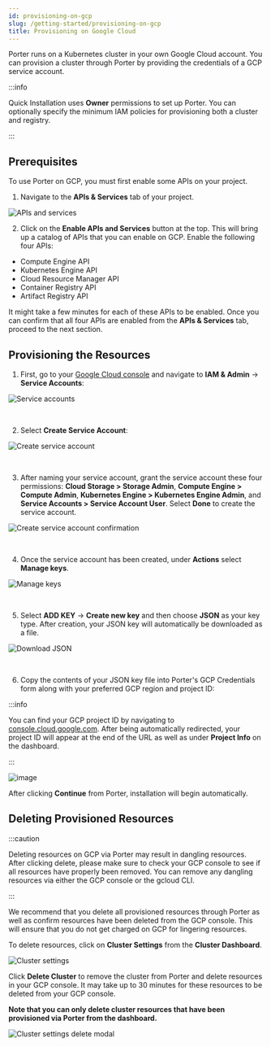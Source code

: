 ```yaml
---
id: provisioning-on-gcp
slug: /getting-started/provisioning-on-gcp
title: Provisioning on Google Cloud
---
```


Porter runs on a Kubernetes cluster in your own Google Cloud account. You can provision a cluster through Porter by providing the credentials of a GCP service account.

:::info

Quick Installation uses **Owner** permissions to set up Porter. You can optionally specify the minimum IAM policies for provisioning both a cluster and registry.

:::

## Prerequisites

To use Porter on GCP, you must first enable some APIs on your project.

1. Navigate to the **APIs & Services** tab of your project.

![APIs and services](https://imagedelivery.net/l4LYM_vOYKe7O1NCT_Nc_g/75c924c8-88d4-40a7-5a35-5e29261f4d00/large "Screen Shot 2021-05-06 at 6.23.07 PM.png")

2. Click on the **Enable APIs and Services** button at the top. This will bring up a catalog of APIs that you can enable on GCP. Enable the following four APIs:

- Compute Engine API
- Kubernetes Engine API
- Cloud Resource Manager API
- Container Registry API
- Artifact Registry API

It might take a few minutes for each of these APIs to be enabled. Once you can confirm that all four APIs are enabled from the **APIs & Services** tab, proceed to the next section.

## Provisioning the Resources

1. First, go to your [Google Cloud console](https://console.cloud.google.com/) and navigate to **IAM & Admin** -> **Service Accounts**:

![Service accounts](https://imagedelivery.net/l4LYM_vOYKe7O1NCT_Nc_g/c7dbb5ea-64ff-4ac5-4b97-6b4ff403cb00/large "Screen Shot 2021-04-15 at 6.41.26 PM.png")

<br />

2. Select **Create Service Account**:

![Create service account](https://imagedelivery.net/l4LYM_vOYKe7O1NCT_Nc_g/a625aa4d-08d9-4a47-885a-d470fd1a3100/large "Screen Shot 2021-04-15 at 6.45.42 PM.png")

<br />

3. After naming your service account, grant the service account these four permissions: **Cloud Storage > Storage Admin**, **Compute Engine > Compute Admin**, **Kubernetes Engine > Kubernetes Engine Admin**, and **Service Accounts > Service Account User**. Select **Done** to create the service account.

![Create service account confirmation](https://imagedelivery.net/l4LYM_vOYKe7O1NCT_Nc_g/497483cc-c2cc-4e53-3535-bea44f81e700/large "Screen Shot 2021-01-28 at 4.34.21 PM.png")

<br />

4. Once the service account has been created, under **Actions** select **Manage keys**.

![Manage keys](https://imagedelivery.net/l4LYM_vOYKe7O1NCT_Nc_g/7ed41d02-b6dd-40cf-b2aa-bdbb23155900/large "Screen Shot 2021-04-15 at 6.51.25 PM.png")

<br />

5. Select **ADD KEY** -> **Create new key** and then choose **JSON** as your key type. After creation, your JSON key will automatically be downloaded as a file.

![Download JSON](https://imagedelivery.net/l4LYM_vOYKe7O1NCT_Nc_g/9e17f17a-9d9e-4bdc-5978-55275f3d9a00/large "Screen Shot 2021-04-15 at 6.56.30 PM.png")

<br />

6. Copy the contents of your JSON key file into Porter's GCP Credentials form along with your preferred GCP region and project ID:

:::info

You can find your GCP project ID by navigating to [console.cloud.google.com](https://console.cloud.google.com). After being automatically redirected, your project ID will appear at the end of the URL as well as under **Project Info** on the dashboard.

:::

![image](https://imagedelivery.net/l4LYM_vOYKe7O1NCT_Nc_g/8ffc379d-e726-4129-a542-111975731300/large)

After clicking **Continue** from Porter, installation will begin automatically.

## Deleting Provisioned Resources

:::caution

Deleting resources on GCP via Porter may result in dangling resources. After clicking delete, please make sure to check your GCP console to see if all resources have properly been removed. You can remove any dangling resources via either the GCP console or the gcloud CLI.

:::

We recommend that you delete all provisioned resources through Porter as well as confirm resources have been deleted from the GCP console. This will ensure that you do not get charged on GCP for lingering resources.

To delete resources, click on **Cluster Settings** from the **Cluster Dashboard**.

![Cluster settings](https://imagedelivery.net/l4LYM_vOYKe7O1NCT_Nc_g/2c71940a-a86b-46de-b32d-2788ecbc9800/large "Screen Shot 2021-01-09 at 2.59.49 PM.png")

Click **Delete Cluster** to remove the cluster from Porter and delete resources in your GCP console. It may take up to 30 minutes for these resources to be deleted from your GCP console.

**Note that you can only delete cluster resources that have been provisioned via Porter from the dashboard.**

![Cluster settings delete modal](https://imagedelivery.net/l4LYM_vOYKe7O1NCT_Nc_g/d65c7b50-fae0-4c77-1d5a-583d827cbd00/large "Screen Shot 2021-01-09 at 3.02.07 PM.png")
